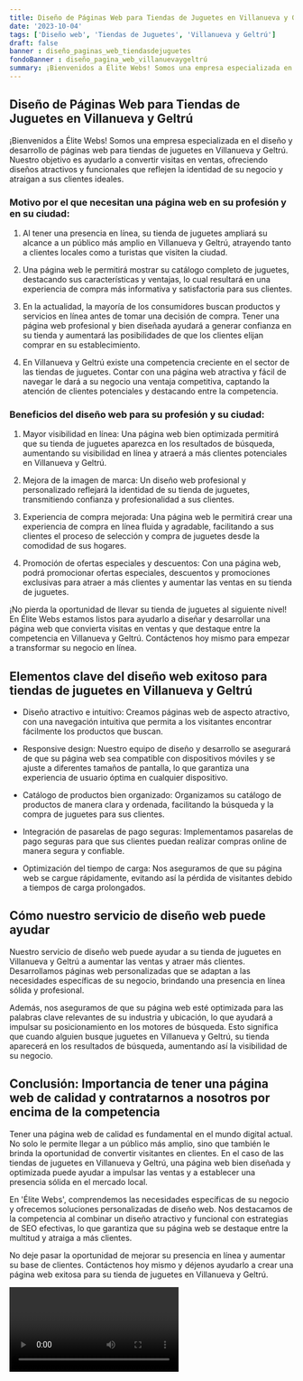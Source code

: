 ```yaml
---
title: Diseño de Páginas Web para Tiendas de Juguetes en Villanueva y Geltrú
date: '2023-10-04'
tags: ['Diseño web', 'Tiendas de Juguetes', 'Villanueva y Geltrú']
draft: false
banner : diseño_paginas_web_tiendasdejuguetes
fondoBanner : diseño_pagina_web_villanuevaygeltrú
summary: ¡Bienvenidos a Élite Webs! Somos una empresa especializada en el diseño y desarrollo de páginas web para tiendas de juguetes en Villanueva y Geltrú. Nuestro objetivo es ayudarlo a convertir visitas en ventas, ofreciendo diseños atractivos y funcionales que reflejen la identidad de su negocio y atraigan a sus clientes ideales. 
---
```


## Diseño de Páginas Web para Tiendas de Juguetes en Villanueva y Geltrú

¡Bienvenidos a Élite Webs! Somos una empresa especializada en el diseño y desarrollo de páginas web para tiendas de juguetes en Villanueva y Geltrú. Nuestro objetivo es ayudarlo a convertir visitas en ventas, ofreciendo diseños atractivos y funcionales que reflejen la identidad de su negocio y atraigan a sus clientes ideales. 

### Motivo por el que necesitan una página web en su profesión y en su ciudad:

1. Al tener una presencia en línea, su tienda de juguetes ampliará su alcance a un público más amplio en Villanueva y Geltrú, atrayendo tanto a clientes locales como a turistas que visiten la ciudad. 

2. Una página web le permitirá mostrar su catálogo completo de juguetes, destacando sus características y ventajas, lo cual resultará en una experiencia de compra más informativa y satisfactoria para sus clientes.

3. En la actualidad, la mayoría de los consumidores buscan productos y servicios en línea antes de tomar una decisión de compra. Tener una página web profesional y bien diseñada ayudará a generar confianza en su tienda y aumentará las posibilidades de que los clientes elijan comprar en su establecimiento.

4. En Villanueva y Geltrú existe una competencia creciente en el sector de las tiendas de juguetes. Contar con una página web atractiva y fácil de navegar le dará a su negocio una ventaja competitiva, captando la atención de clientes potenciales y destacando entre la competencia.

### Beneficios del diseño web para su profesión y su ciudad:

1. Mayor visibilidad en línea: Una página web bien optimizada permitirá que su tienda de juguetes aparezca en los resultados de búsqueda, aumentando su visibilidad en línea y atraerá a más clientes potenciales en Villanueva y Geltrú.

2. Mejora de la imagen de marca: Un diseño web profesional y personalizado reflejará la identidad de su tienda de juguetes, transmitiendo confianza y profesionalidad a sus clientes.

3. Experiencia de compra mejorada: Una página web le permitirá crear una experiencia de compra en línea fluida y agradable, facilitando a sus clientes el proceso de selección y compra de juguetes desde la comodidad de sus hogares.

4. Promoción de ofertas especiales y descuentos: Con una página web, podrá promocionar ofertas especiales, descuentos y promociones exclusivas para atraer a más clientes y aumentar las ventas en su tienda de juguetes.

¡No pierda la oportunidad de llevar su tienda de juguetes al siguiente nivel! En Élite Webs estamos listos para ayudarlo a diseñar y desarrollar una página web que convierta visitas en ventas y que destaque entre la competencia en Villanueva y Geltrú. Contáctenos hoy mismo para empezar a transformar su negocio en línea.

<GifSeo />

<Cta />

## Elementos clave del diseño web exitoso para tiendas de juguetes en Villanueva y Geltrú

- Diseño atractivo e intuitivo: Creamos páginas web de aspecto atractivo, con una navegación intuitiva que permita a los visitantes encontrar fácilmente los productos que buscan.

- Responsive design: Nuestro equipo de diseño y desarrollo se asegurará de que su página web sea compatible con dispositivos móviles y se ajuste a diferentes tamaños de pantalla, lo que garantiza una experiencia de usuario óptima en cualquier dispositivo.

- Catálogo de productos bien organizado: Organizamos su catálogo de productos de manera clara y ordenada, facilitando la búsqueda y la compra de juguetes para sus clientes.

- Integración de pasarelas de pago seguras: Implementamos pasarelas de pago seguras para que sus clientes puedan realizar compras online de manera segura y confiable.

- Optimización del tiempo de carga: Nos aseguramos de que su página web se cargue rápidamente, evitando así la pérdida de visitantes debido a tiempos de carga prolongados.

## Cómo nuestro servicio de diseño web puede ayudar

Nuestro servicio de diseño web puede ayudar a su tienda de juguetes en Villanueva y Geltrú a aumentar las ventas y atraer más clientes. Desarrollamos páginas web personalizadas que se adaptan a las necesidades específicas de su negocio, brindando una presencia en línea sólida y profesional.

Además, nos aseguramos de que su página web esté optimizada para las palabras clave relevantes de su industria y ubicación, lo que ayudará a impulsar su posicionamiento en los motores de búsqueda. Esto significa que cuando alguien busque juguetes en Villanueva y Geltrú, su tienda aparecerá en los resultados de búsqueda, aumentando así la visibilidad de su negocio.

## Conclusión: Importancia de tener una página web de calidad y contratarnos a nosotros por encima de la competencia

Tener una página web de calidad es fundamental en el mundo digital actual. No solo le permite llegar a un público más amplio, sino que también le brinda la oportunidad de convertir visitantes en clientes. En el caso de las tiendas de juguetes en Villanueva y Geltrú, una página web bien diseñada y optimizada puede ayudar a impulsar las ventas y a establecer una presencia sólida en el mercado local.

En 'Élite Webs', comprendemos las necesidades específicas de su negocio y ofrecemos soluciones personalizadas de diseño web. Nos destacamos de la competencia al combinar un diseño atractivo y funcional con estrategias de SEO efectivas, lo que garantiza que su página web se destaque entre la multitud y atraiga a más clientes.

No deje pasar la oportunidad de mejorar su presencia en línea y aumentar su base de clientes. Contáctenos hoy mismo y déjenos ayudarlo a crear una página web exitosa para su tienda de juguetes en Villanueva y Geltrú.

<Video />

<CtaBot job='Tiendas de Juguetes' city='Villanueva y Geltrú'/>

<Gmaps query='Villanueva y Geltrú+españa+maps' />
